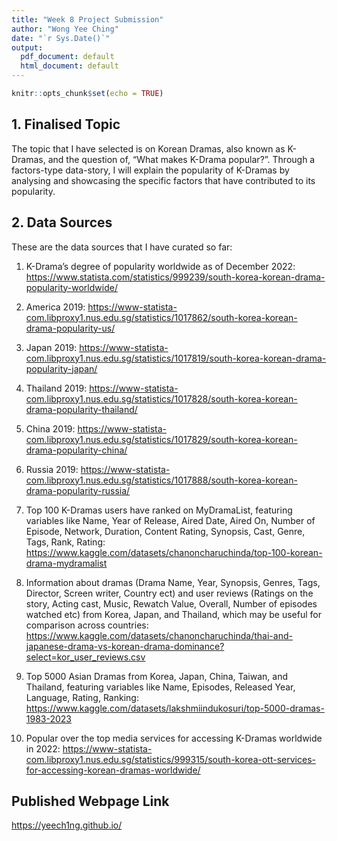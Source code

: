 ```yaml
---
title: "Week 8 Project Submission"
author: "Wong Yee Ching"
date: "`r Sys.Date()`"
output:
  pdf_document: default
  html_document: default
---
```


```r
knitr::opts_chunk$set(echo = TRUE)
```

## 1. Finalised Topic

The topic that I have selected is on Korean Dramas, also known as K-Dramas, and the question of, “What makes K-Drama popular?”. Through a factors-type data-story, I will explain the popularity of K-Dramas by analysing and showcasing the specific factors that have contributed to its popularity.

## 2. Data Sources

These are the data sources that I have curated so far:

1.  K-Drama’s degree of popularity worldwide as of December 2022: <https://www.statista.com/statistics/999239/south-korea-korean-drama-popularity-worldwide/>

2.  America 2019: <https://www-statista-com.libproxy1.nus.edu.sg/statistics/1017862/south-korea-korean-drama-popularity-us/>

3.  Japan 2019: <https://www-statista-com.libproxy1.nus.edu.sg/statistics/1017819/south-korea-korean-drama-popularity-japan/>

4.  Thailand 2019: <https://www-statista-com.libproxy1.nus.edu.sg/statistics/1017828/south-korea-korean-drama-popularity-thailand/>

5.  China 2019: <https://www-statista-com.libproxy1.nus.edu.sg/statistics/1017829/south-korea-korean-drama-popularity-china/>

6.  Russia 2019: <https://www-statista-com.libproxy1.nus.edu.sg/statistics/1017888/south-korea-korean-drama-popularity-russia/>

7.  Top 100 K-Dramas users have ranked on MyDramaList, featuring variables like Name, Year of Release, Aired Date, Aired On, Number of Episode, Network, Duration, Content Rating, Synopsis, Cast, Genre, Tags, Rank, Rating: <https://www.kaggle.com/datasets/chanoncharuchinda/top-100-korean-drama-mydramalist>

8.  Information about dramas (Drama Name, Year, Synopsis, Genres, Tags, Director, Screen writer, Country ect) and user reviews (Ratings on the story, Acting cast, Music, Rewatch Value, Overall, Number of episodes watched etc) from Korea, Japan, and Thailand, which may be useful for comparison across countries: <https://www.kaggle.com/datasets/chanoncharuchinda/thai-and-japanese-drama-vs-korean-drama-dominance?select=kor_user_reviews.csv>

9.  Top 5000 Asian Dramas from Korea, Japan, China, Taiwan, and Thailand, featuring variables like Name, Episodes, Released Year, Language, Rating, Ranking: <https://www.kaggle.com/datasets/lakshmiindukosuri/top-5000-dramas-1983-2023>

10. Popular over the top media services for accessing K-Dramas worldwide in 2022: <https://www-statista-com.libproxy1.nus.edu.sg/statistics/999315/south-korea-ott-services-for-accessing-korean-dramas-worldwide/>

## Published Webpage Link

<https://yeech1ng.github.io/>
